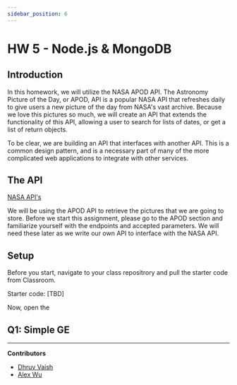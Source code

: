 ```yaml
---
sidebar_position: 6
---
```


# HW 5 - Node.js & MongoDB

## Introduction

In this homework, we will utilize the NASA APOD API. The Astronomy Picture of the Day, or APOD, API is a popular NASA
API that refreshes daily to give users a new picture of the day from NASA's vast archive. Because we love this pictures so much,
we will create an API that extends the functionality of this API, allowing a user to search for lists of dates, or get a list
of return objects.

To be clear, we are building an API that interfaces with another API. This is a common design pattern, and is a necessary part
of many of the more complicated web applications to integrate with other services.

## The API

[NASA API's](https://api.nasa.gov/)

We will be using the APOD API to retrieve the pictures that we are going to store.
Before we start this assignment, please go to the APOD section and familiarize yourself with the endpoints and accepted parameters.
We will need these later as we write our own API to interface with the NASA API.

## Setup

Before you start, navigate to your class repositrory and pull the starter code from Classroom. 

Starter code: [TBD]

Now, open the 

## Q1: Simple GE

---

**Contributors**

- [Dhruv Vaish](https://www.linkedin.com/in/dhruv-vaish)
- [Alex Wu](https://www.linkedin.com/in/jialin-wu-658929185/)
